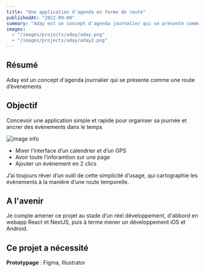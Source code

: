 ```yaml
---
title: "Une application d'agenda en forme de route"
publishedAt: "2022-09-08"
summary: "Aday est un concept d'agenda journalier qui se présente comme une route d’évènements"
images:
  - "/images/projects/aday/aday.png"
  - "/images/projects/aday/aday2.png"
---
```


## Résumé

Aday est un concept d'agenda journalier qui se présente comme une route d’évènements

## Objectif

Concevoir une application simple et rapide pour organiser sa journée et ancrer des évènements dans le temps

![image info](/images/projects/aday/aday2.png)

- Mixer l’interface d’un calendrier et d’un GPS
- Avoir toute l’inforamtion sur une page
- Ajouter un évènement en 2 clics

J’ai toujours rêver d’un outil de cette simplicité d’usage, qui cartographie les évènements à la manière d’une route temporelle.

## A l'avenir

Je compte amener ce projet au stade d’un réel développement, d'abbord en webapp React et NextJS, puis à terme mener un développement iOS et Android.

## Ce projet a nécessité

**Prototypage** : Figma, Illustrator